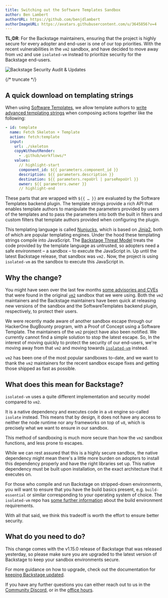 ```yaml
---
title: Switching out the Software Templates Sandbox
author: Ben Lambert
authorURL: https://github.com/benjdlambert
authorImageURL: https://avatars.githubusercontent.com/u/3645856?v=4
---
```


**TL;DR**: For the Backstage maintainers, ensuring that the project is highly secure for every adopter and end-user is one of our top priorities. With the recent vulnerabilities in the `vm2` sandbox, and have decided to move away from `vm2` and use `isolated-vm` instead to prioritize security for the Backstage end-users.

![Backstage Security Audit & Updates](assets/22-08-23/backstage-security-audit.png)

{/* truncate */}

## A quick download on templating strings

When using [Software Templates](https://backstage.io/docs/features/software-templates), we allow template authors to [write advanced templating strings](https://backstage.io/docs/features/software-templates/writing-templates/#the-templating-syntax) when composing actions together like the following:

```yaml
- id: template
  name: Fetch Skeleton + Template
  action: fetch:template
  input:
    url: ./skeleton
    copyWithoutRender:
      - .github/workflows/*
    values:
      // highlight-start
      component_id: ${{ parameters.component_id }}
      description: ${{ parameters.description }}
      destination: ${{ parameters.repoUrl | parseRepoUrl }}
      owner: ${{ parameters.owner }}
      // highlight-end
```

These parts that are wrapped with `${{ … }}` are evaluated by the Software Templates backend plugin.
The template strings provide a rich API that enables template authors to manipulate the parameters provided by users of the templates and to pass the parameters into both the built in filters and custom filters that template authors provided when configuring the plugin.

This templating language is called [Nunjucks](https://github.com/mozilla/nunjucks), which is based on [Jinja2](https://pypi.org/project/Jinja2), both of which are popular templating engines.
Under the hood these templating strings compile into JavaScript. The [Backstage Threat Model](https://backstage.io/docs/overview/threat-model/) treats the code provided by the template language as untrusted, so adopters need a safe environment – a sandbox – to execute the JavaScript in.
Up until the latest Backstage release, that sandbox was `vm2.` Now, the project is using `isolated-vm` as the sandbox to execute this JavaScript in.

## Why the change?

You might have seen over the last few months [some advisories and CVEs](https://github.com/patriksimek/vm2/security/advisories) that were found in the original [`vm2`](https://github.com/patriksimek/vm2) sandbox that we were using.
Both the `vm2` maintainers and the Backstage maintainers have been quick at releasing new versions of the sandbox and the SoftwareTemplates backend plugin, respectively, to protect their users.

We were recently made aware of another sandbox escape through our HackerOne BugBounty program, with a Proof of Concept using a Software Template.
The maintainers of the `vm2` project have also been notified. We currently cannot find a simple solution to stop the latest escape. So, In the interest of moving quickly to protect the security of our end-users, we're moving away from that `vm2` and moving towards [`isolated-vm`](https://github.com/laverdet/isolated-vm) instead.

`vm2` has been one of the most popular sandboxes to-date, and we want to thank the `vm2` maintainers for the recent sandbox escape fixes and getting those shipped as fast as possible.

## What does this mean for Backstage?

`isolated-vm` uses a quite different implementation and security model compared to `vm2`.

It is a native dependency and executes code in a `v8` engine so-called `isolate` instead. This means that by design, it does not have any access to neither the node runtime nor any frameworks on top of `v8`, which is precisely what we want to ensure in our sandbox.

This method of sandboxing is much more secure than how the `vm2` sandbox functions, and less prone to escapes.

While we can rest assured that this is a highly secure sandbox, the native dependency might mean there's a little more burden on adopters to install this dependency properly and have the right libraries set up.
This native dependency must be built upon installation, on the exact architecture that it executes on.

For those who compile and run Backstage on stripped-down environments, you will want to ensure that you have the build basics present, e.g. `build-essential` or similar corresponding to your operating system of choice.
The `isolated-vm` repo has [some further information](https://github.com/laverdet/isolated-vm#requirements) about the build environment requirements.

With all that said, we think this tradeoff is worth the effort to ensure better security.

## What do you need to do?

This change comes with the v1.15.0 release of Backstage that was released yesterday, so please make sure you are upgraded to the latest version of Backstage to keep your sandbox environments secure.

For more guidance on how to upgrade, check out the documentation for [keeping Backstage updated](https://backstage.io/docs/getting-started/keeping-backstage-updated).

If you have any further questions you can either reach out to us in the [Community Discord](https://discord.gg/backstage-687207715902193673), or in the [office hours](https://info.backstage.spotify.com/office-hours).
